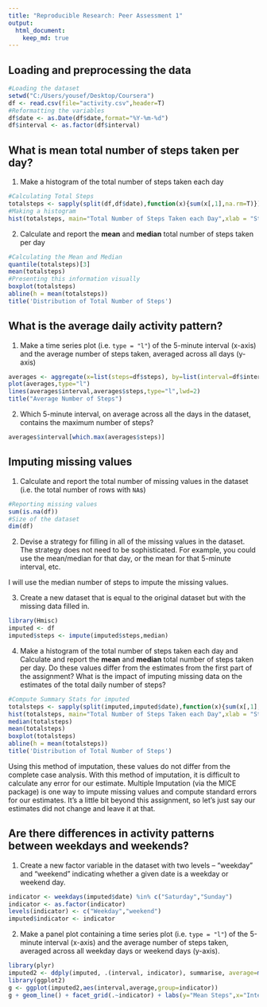 ```yaml
---
title: "Reproducible Research: Peer Assessment 1"
output: 
  html_document:
    keep_md: true
---
```



## Loading and preprocessing the data

```r
#Loading the dataset
setwd("C:/Users/yousef/Desktop/Coursera")
df <- read.csv(file="activity.csv",header=T)
#Reformatting the variables
df$date <- as.Date(df$date,format="%Y-%m-%d")
df$interval <- as.factor(df$interval)
```


## What is mean total number of steps taken per day?

1. Make a histogram of the total number of steps taken each day
```r
#Calculating Total Steps
totalsteps <- sapply(split(df,df$date),function(x){sum(x[,1],na.rm=T)})
#Making a histogram
hist(totalsteps, main="Total Number of Steps Taken each Day",xlab = "Steps")
```
2. Calculate and report the **mean** and **median** total number of
   steps taken per day
   
```r
#Calculating the Mean and Median
quantile(totalsteps)[3]
mean(totalsteps)
#Presenting this information visually
boxplot(totalsteps)
abline(h = mean(totalsteps))
title('Distribution of Total Number of Steps')
```

## What is the average daily activity pattern?

1. Make a time series plot (i.e. `type = "l"`) of the 5-minute
   interval (x-axis) and the average number of steps taken, averaged
   across all days (y-axis)

```r
averages <- aggregate(x=list(steps=df$steps), by=list(interval=df$interval),FUN=mean, na.rm=TRUE)
plot(averages,type="l")
lines(averages$interval,averages$steps,type="l",lwd=2)
title("Average Number of Steps")
```

2. Which 5-minute interval, on average across all the days in the
   dataset, contains the maximum number of steps?
   
 ```r
 averages$interval[which.max(averages$steps)]
```


## Imputing missing values

1. Calculate and report the total number of missing values in the
   dataset (i.e. the total number of rows with `NA`s)

```r
#Reporting missing values
sum(is.na(df))
#Size of the dataset
dim(df)
```
2. Devise a strategy for filling in all of the missing values in the
   dataset. The strategy does not need to be sophisticated. For
   example, you could use the mean/median for that day, or the mean
   for that 5-minute interval, etc.
   
I will use the median number of steps to impute the missing values.

3. Create a new dataset that is equal to the original dataset but with
   the missing data filled in.

```r
library(Hmisc)
imputed <- df
imputed$steps <- impute(imputed$steps,median)
```
4. Make a histogram of the total number of steps taken each day and
   Calculate and report the **mean** and **median** total number of
   steps taken per day. Do these values differ from the estimates from
   the first part of the assignment? What is the impact of imputing
   missing data on the estimates of the total daily number of steps?

```r
#Compute Summary Stats for imputed
totalsteps <- sapply(split(imputed,imputed$date),function(x){sum(x[,1],na.rm=T)})
hist(totalsteps, main="Total Number of Steps Taken each Day",xlab = "Steps")
median(totalsteps)
mean(totalsteps)
boxplot(totalsteps)
abline(h = mean(totalsteps))
title('Distribution of Total Number of Steps')
```
 Using this method of imputation, these values do not differ from the complete
  case analysis. With this method of imputation, it is difficult to calculate
  any error for our estimate. Multiple Imputation (via the MICE package) is
  one way to impute missing values and compute standard errors for our estimates.
  It's a little bit beyond this assignment, so let's just say our estimates
  did not change and leave it at that.
   
## Are there differences in activity patterns between weekdays and weekends?

1. Create a new factor variable in the dataset with two levels --
   "weekday" and "weekend" indicating whether a given date is a
   weekday or weekend day.
   
```r
indicator <- weekdays(imputed$date) %in% c("Saturday","Sunday")
indicator <- as.factor(indicator)
levels(indicator) <- c("Weekday","weekend")
imputed$indicator <- indicator
```   
 
2. Make a panel plot containing a time series plot (i.e. `type = "l"`)
   of the 5-minute interval (x-axis) and the average number of steps
   taken, averaged across all weekday days or weekend days
   (y-axis).
   
   
```r
library(plyr)
imputed2 <- ddply(imputed, .(interval, indicator), summarise, average=mean(steps))
library(ggplot2)
g <- ggplot(imputed2,aes(interval,average,group=indicator))
g + geom_line() + facet_grid(.~indicator) + labs(y="Mean Steps",x="Interval")
```